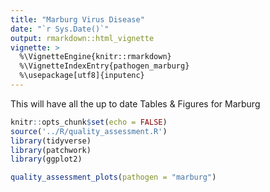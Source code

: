 ```yaml
---
title: "Marburg Virus Disease"
date: "`r Sys.Date()`"
output: rmarkdown::html_vignette
vignette: >
  %\VignetteEngine{knitr::rmarkdown}
  %\VignetteIndexEntry{pathogen_marburg}
  %\usepackage[utf8]{inputenc}
---
```


This will have all the up to date Tables & Figures for Marburg

```r
knitr::opts_chunk$set(echo = FALSE)
source('../R/quality_assessment.R')
library(tidyverse)
library(patchwork)
library(ggplot2)
```


```r
quality_assessment_plots(pathogen = "marburg")
```

